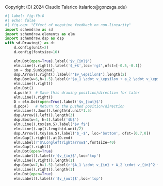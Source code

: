 ::: {.content-hidden}
Copyright (C) 2024 Claudio Talarico (talarico@gonzaga.edu)
:::

```python
#| label: fig-fb-8
#| echo: false
#| fig-cap: "Effect of negative feedback on non-linearity"
import schemdraw as sd
import schemdraw.elements as elm
import schemdraw.dsp as dsp
with sd.Drawing() as d:
    d.config(unit=2)
    d.config(fontsize=16)
    
    elm.Dot(open=True).label('$v_{in}$')
    elm.Line().right().label('$_+$',loc='rgt',ofst=[-0.5,-0.1])
    sm = dsp.SumSigma()
    dsp.Arrow().right().label(r'$v_\epsilon$').length(2)
    dsp.Box(w=6,h=1.5).label(r'$a_1 \cdot v_\epsilon + a_2 \cdot v_\epsilon^2 + a_3 \cdot v_\epsilon^3$',mathfont='dejavuserif')
    elm.Line().right()
    elm.Dot()
    d.push()  # Save this drawing position/direction for later
    elm.Line().right()
    D = elm.Dot(open=True).label('$v_{out}$')
    d.pop()   # Return to the pushed position/direction
    elm.Line().down().length(d.unit*1.5)
    dsp.Arrow().left().length(3)
    dsp.Box(w=4, h=1).label('$b$')
    elm.Line().tox(sm.S).label('$v_f$')
    elm.Line().up().length(d.unit/2)
    dsp.Arrow().toy(sm.S).label('$_-$', loc='bottom', ofst=[0.7,0])
    elm.Gap().right().at(D.end)
    elm.Label(r'$\Longleftrightarrow$',fontsize=40)
    elm.Gap().right()
    elm.Dot(open=True)
    elm.Label().label(r'$v_{in}$',loc='top')
    elm.Line().right().length(1)
    dsp.Box(w=7,h=1.5).label(r'$A_1 \cdot v_{in} + A_2 \cdot v_{in}^2 + A_3 \cdot v_{in}^3 + ...$')
    elm.Line().right().length(1)
    elm.Dot(open=True)
    elm.Label().label(r'$v_{out}$',loc='top')
```
